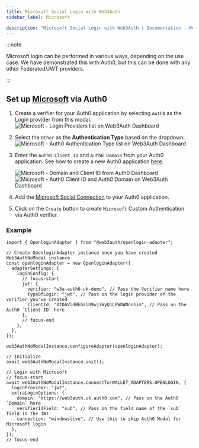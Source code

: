 ```yaml
---
title: Microsoft Social Login with Web3Auth
sidebar_label: Microsoft

description: "Microsoft Social Login with Web3Auth | Documentation - Web3Auth"
---
```


:::note

Microsoft login can be performed in various ways, depending on the use case. We have demonstrated
this with Auth0, but this can be done with any other Federated/JWT providers.

:::

## Set up [Microsoft](https://marketplace.auth0.com/integrations/microsoft-account-social-connection) via Auth0

1. Create a verifier for your Auth0 application by selecting `Auth0` as the Login provider from this
   modal.
   ![Microsoft - Login Providers list on Web3Auth Dashboard](/images/dashboard/create-verifier-auth0.png)
2. Select the `Other` as the **Authentication Type** based on the dropdown.
   ![Microsoft - Auth0 Authentication Type list on Web3Auth Dashboard](/images/dashboard/create-verifier-google.png)
3. Enter the `Auth0 Client ID` and `Auth0 Domain` from your Auth0 application. See how to create a
   new Auth0 application [here](https://auth0.com/docs/quickstart/webapp/).

   ![Microsoft - Domain and Client ID from Auth0 Dashboard](/images/dashboard/create-verifier-auth0-filled-common.png)
   ![Microsoft - Auth0 Client ID and Auth0 Domain on Web3Auth Dashboard](/images/dashboard/create-verifier-auth0-unfilled.png)

4. Add the
   [Microsoft Social Connection](https://marketplace.auth0.com/integrations/microsoft-account-social-connection)
   to your Auth0 application.
5. Click on the `Create` button to create `Microsoft` Custom Authentication via Auth0 verifier.

### Example

```tsx
import { OpenloginAdapter } from "@web3auth/openlogin-adapter";

// Create OpenloginAdapter instance once you have created Web3AuthNoModal instance
const openloginAdapter = new OpenloginAdapter({
  adapterSettings: {
    loginConfig: {
      // focus-start
      jwt: {
        verifier: "w3a-auth0-uk-demo", // Pass the Verifier name here
        typeOfLogin: "jwt", // Pass on the login provider of the verifier you've created
        clientId: "OfDAVldBEGslU9wjiWyQ1LPWOWNnnzim", // Pass on the Auth0 `Client ID` here
      },
      // focus-end
    },
  },
});

web3AuthNoModalInstance.configureAdapter(openloginAdapter);

// Initialize
await web3AuthNoModalInstance.init();

// Login with Microsoft
// focus-start
await web3AuthNoModalInstance.connectTo(WALLET_ADAPTERS.OPENLOGIN, {
  loginProvider: "jwt",
  extraLoginOptions: {
    domain: "https://web3auth.uk.auth0.com", // Pass on the Auth0 `Domain` here
    verifierIdField: "sub", // Pass on the field name of the `sub` field in the JWT
    connection: "windowslive", // Use this to skip Auth0 Modal for Microsoft login
  },
});
// focus-end
```
